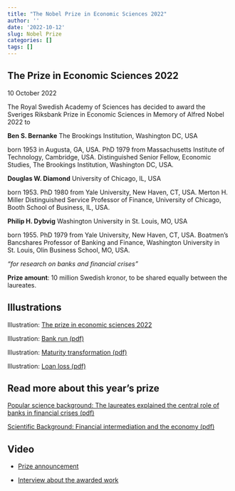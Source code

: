 ```yaml
---
title: "The Nobel Prize in Economic Sciences 2022"
author: ''
date: '2022-10-12'
slug: Nobel Prize
categories: []
tags: []
---
```


## The Prize in Economic Sciences 2022

10 October 2022

The Royal Swedish Academy of Sciences has decided to award the Sveriges Riksbank Prize in Economic Sciences in Memory of Alfred Nobel 2022 to

**Ben S. Bernanke**
The Brookings Institution, Washington DC, USA

born 1953 in Augusta, GA, USA. PhD 1979 from Massachusetts Institute of Technology, Cambridge, USA. Distinguished Senior Fellow, Economic Studies, The Brookings Institution, Washington DC, USA.

**Douglas W. Diamond**
University of Chicago, IL, USA

born 1953. PhD 1980 from Yale University, New Haven, CT, USA. Merton H. Miller Distinguished Service Professor of Finance, University of Chicago, Booth School of Business, IL, USA.


**Philip H. Dybvig**
Washington University in St. Louis, MO, USA

born 1955. PhD 1979 from Yale University, New Haven, CT, USA. Boatmen’s Bancshares Professor of Banking and Finance, Washington University in St. Louis, Olin Business School, MO, USA.

*“for research on banks and financial crises”*

**Prize amount**: 10 million Swedish kronor, to be shared equally between the laureates.

## Illustrations

Illustration: [The prize in economic sciences 2022](/image/press-economicsciencesprize2022-figure1a.pdf)

Illustration: [Bank run (pdf)](/image/press-economicsciencesprize2022-figure1.pdf)

Illustration: [Maturity transformation (pdf)](/image/press-economicsciencesprize2022-figure2.pdf)

Illustration: [Loan loss (pdf)](/image/press-economicsciencesprize2022-figure3.pdf)

## Read more about this year’s prize

[Popular science background: The laureates explained the central role of banks in financial crises (pdf)](/pdf/popular-economicsciencesprize2022.pdf)

[Scientific Background: Financial intermediation and the economy (pdf)](/pdf/advanced-economicsciencesprize2022-2.pdf)

## Video

- [Prize announcement](https://www.youtube.com/watch?v=tJhbHt5zX5o&t=41s)

- [Interview about the awarded work](https://www.youtube.com/watch?v=rQu-R7epxdM&t=148s)